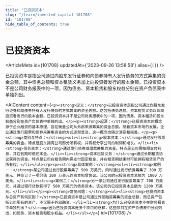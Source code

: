 ```yaml
---
title: "已投资资本"
slug: "/learn/invested-capital-101708"
id: "101708"
hide_table_of_contents: true
---
```



# 已投资资本

<ArticleMeta id={101708} updatedAt={'2023-09-26 13:58:58'} alias={`[]`} />
<div className='border-solid border-b border-t-0 my-4 border-[var(--ifm-color-gray-300)]' />

已投资资本是指公司通过向股东发行证券和向债券持有人发行债务的方式筹集的资金总额，其中债务总额和资本租赁义务加上向投资者发行的股本金额。已投资资本不是公司财务报表中的一项，因为债务、资本租赁和股东权益分别在资产负债表中单独列出。

<AIContent content={`<p><strong>定义：</strong>已投资资本是指公司通过向股东发行证券和向债券持有人发行债务的方式筹集的资金总额。这包括债务总额、资本租赁义务以及向投资者发行的股本金额。已投资资本并不是公司财务报表中的一项，因为债务、资本租赁和股东权益分别在资产负债表中单独列出。</p><p><strong>起源：</strong>已投资资本的概念源于企业融资的基本原理，旨在衡量公司从外部来源筹集的资金总额。随着资本市场的发展，企业通过发行股票和债券来筹集资金的方式逐渐普及，这一概念也随之演变和完善。</p><p><strong>类别与特点：</strong><ul><li><strong>股本资本：</strong>通过发行股票筹集的资金。特点是股东拥有公司部分所有权，并有权分享公司的利润和增长。</li><li><strong>债务资本：</strong>通过发行债券或借款筹集的资金。特点是公司需按期支付利息，并在到期时偿还本金。</li><li><strong>资本租赁义务：</strong>通过长期租赁协议获得的资金。特点是公司在租赁期内需支付固定租金，并在租赁期结束时可能拥有租赁资产的所有权。</li></ul></p><p><strong>具体案例：</strong><ol><li><strong>案例一：</strong>某公司通过发行股票筹集了 500 万美元，同时通过发行债券筹集了 300 万美元，并签订了一项价值 200 万美元的资本租赁协议。该公司的已投资资本总额为 1000 万美元。</li><li><strong>案例二：</strong>另一家公司通过发行股票筹集了 700 万美元，并通过银行贷款获得了 500 万美元的债务资本。该公司的已投资资本总额为 1200 万美元。</li></ol></p><p><strong>常见问题：</strong><ul><li><strong>已投资资本与总资产有何区别？</strong>已投资资本是公司通过外部融资筹集的资金总额，而总资产包括公司所有的资产，不仅限于外部融资。</li><li><strong>为什么已投资资本不在财务报表中单独列出？</strong>因为已投资资本是多个项目的总和，这些项目在资产负债表中分别列出，如债务、资本租赁和股东权益。</li></ul></p>`} id={101708} />
